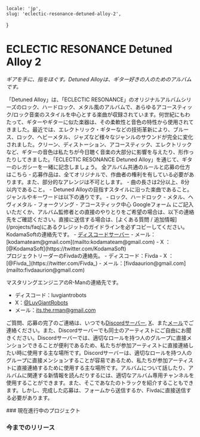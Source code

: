     locale: 'jp',
    slug: 'eclectic-resonance-detuned-alloy-2',
}

# ECLECTIC RESONANCE Detuned Alloy 2

*ギアを手に、指をほぐす。Detuned Alloyは、ギター好きの人のためのアルバムです。*

<WrappableParagraph title="紹介">
「Detuned Alloy」は、「ECLECTIC RESONANCE」のオリジナルアルバムシリーズのロック、ハードロック、メタル風のアルバムで、あらゆるアコースティック/ロック音楽のスタイルを中心とする楽曲が収録されています。何世紀にもわたって、ギターやギターに似た楽器は、その柔軟性と音色の特性から使用されてきました。最近では、エレクトリック・ギターなどの技術革新により、ブルース、ロック、ヘビーメタル、ジャズなど様々なジャンルのサウンドが完全に変化されました。クリーン、ディストーション、アコースティック、エレクトリックなど、ギターの音色は私たちが今日聴く音楽の大部分に影響を与えたり、形作ったりしてきました。「ECLECTIC RESONANCE Detuned Alloy」を通じて、ギターのレガシーを一緒に記念しましょう。
</WrappableParagraph>

<WrappableParagraph title="KodamaSounds固有の一般ルール">
    <CtaButton link='/projects/faq' icon='book'>
        <span>全アルバム共通のルールと応募の仕方はこちら</span>
    </CtaButton>
</WrappableParagraph>

<WrappableParagraph title="作曲に関するルール">
- 応募作品は、全てオリジナルで、作曲者の権利を有している必要があります。また、部分的なアレンジは不可とします。
- 曲の長さは2分以上、8分以内であること。
- Detuned Alloyの目指すスタイルに沿った楽曲であること。ジャンルやキーワードは以下の通りです。
    - ロック、ハードロック
    - メタル、ヘヴィメタル
    - フォークソング
    - アコースティック中心
</WrappableParagraph>

<WrappableParagraph title="応募について">
<CtaButton link='https://forms.gle/rYsRQFbB2KY2eb6c8' icon='envelope'>
    <span>Googleフォーム</span>
</CtaButton>
にご記入いただくか、アルバム監修者との直接のやりとりをご希望の場合は、以下の連絡先をご確認ください。直接に送信する場合は、[よくある質問 / 追加情報](/projects/faq)にあるクレジットのガイドラインを必ずコピーしてください。
</WrappableParagraph>

<WrappableParagraph title="お問い合わせ（ご質問・応募）">
KodamaSoftの連絡先です。
- <a href="/discord">ディスコードサーバー</a> 
- メール：[kodamateam@gmail.com](mailto:kodamateam@gmail.com)
- X ：[@KodamaSoft](https://twitter.com/KodamaSoft)

<br/>
プロジェクトリーダーのFivdaの連絡先。
- ディスコード：Fivda
- X ：[@Fivda_](https://twitter.com/Fivda_)
- メール：[fivdaaurion@gmail.com](mailto:fivdaaurion@gmail.com)

マスタリングエンジニアのR-Manの連絡先です。
- ディスコード：luvgiantrobots
- X：[@LuvGiantRobots](https://twitter.com/LuvGiantRobots)
- メール：[its.the.rman@gmail.com](mailto:its.the.rman@gmail.com)

ご質問、応募の完了のご連絡は、いつでも<a href="/discord">Discordサーバー</a>, [X](https://twitter.com/KodamaSoft)、また[メール](mailto:kodamateam@gmail.com)でご連絡ください。また、Discordサーバーでも同士のアーティストにご自由にお聞きください。Discordサーバーでは、適切なロールを持つ人のグループに直接メンションできることが便利であるため、私たちが参加アーティストに直接連絡したい時に使用する主な場所です。Discordサーバーは、適切なロールを持つ人のグループに直接メンションすることが容易であるため、私たちが参加アーティストに直接連絡するために使用する主な場所です。アルバムについて話したり、アルバムに関連する新情報を読んだりするには、適切なアルバム専用チャンネルを使用することができます。また、そこであなたのトラックを紹介することもできます。しかし、完成した応募は、フォームから送信するか、Fivdaに直接送信する必要があります。
</WrappableParagraph>

<WrappableParagraph title="アルバム詳細">
### 現在進行中のプロジェクト
<ProjectInformation slug="eclectic-resonance-detuned-alloy-2"/>

### 今までのリリース
<AlbumListing slug="eclectic-resonance-detuned-alloy"/>
</WrappableParagraph>